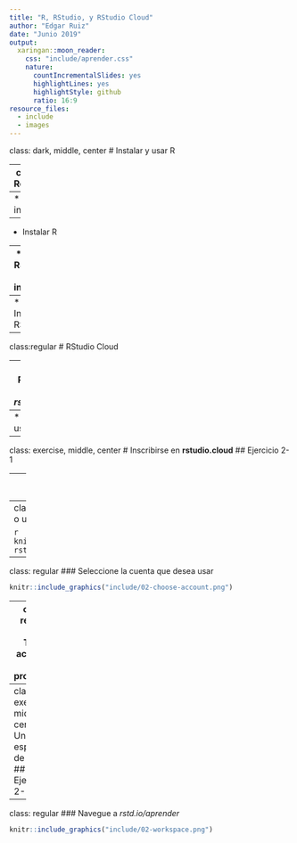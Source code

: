 ```yaml
---
title: "R, RStudio, y RStudio Cloud"
author: "Edgar Ruiz"
date: "Junio 2019"
output:
  xaringan::moon_reader:
    css: "include/aprender.css"
    nature:
      countIncrementalSlides: yes
      highlightLines: yes
      highlightStyle: github
      ratio: 16:9
resource_files:
  - include
  - images
---
```

class: dark, middle, center
# Instalar y usar R

---
class:regular
# Requerimientos

--
* Bajar R de internet

--
* Instalar R

--
* Bajar RStudio de internet

--
* Instalar RStudio

---
class:regular
# RStudio Cloud

--
* Registrarse en el sitio: *rstudio.cloud*

--
* Empezar a usar

---
class: exercise, middle, center
# Inscribirse en **rstudio.cloud**
## Ejercicio 2-1

---
class: regular
### Vaya a *rstudio.cloud*, click en **Login**

```r
knitr::include_graphics("include/02-rstudio-cloud-landing.png")
```

---
class: regular
### Seleccione *Google*, o una alternativa

```r
knitr::include_graphics("include/02-rstudio-cloud-login.png")
```

---
class: regular
### Seleccione la cuenta que desea usar

```r
knitr::include_graphics("include/02-choose-account.png")
```

---
class: regular
### Tiene acceso a sus proyectos

```r
knitr::include_graphics("include/02-your-projects.png")
```

---
class: exercise, middle, center
# Unirse al espacio de trabajo
## Ejercicio 2-2

---
class: regular
### Navegue a *rstd.io/aprender*

```r
knitr::include_graphics("include/02-workspace.png")
```
